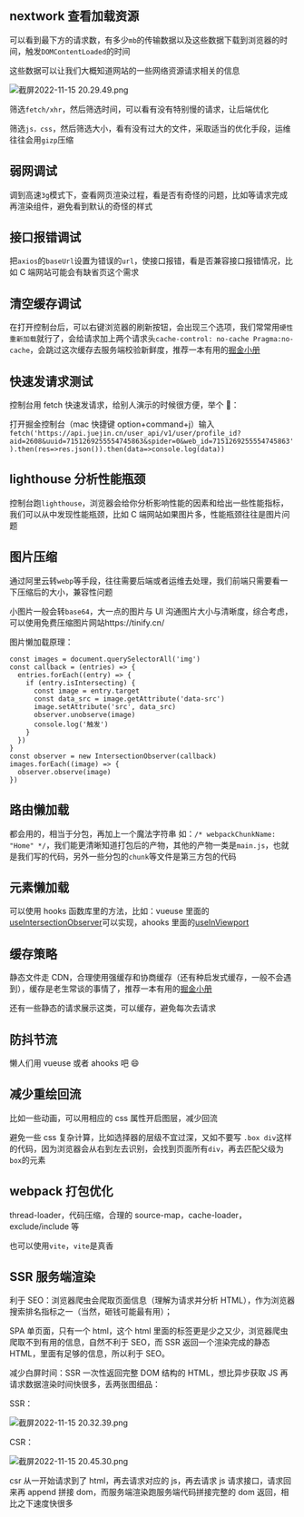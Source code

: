 ## nextwork 查看加载资源

可以看到最下方的请求数，有多少`mb`的传输数据以及这些数据下载到浏览器的时间，触发`DOMContentLoaded`的时间

这些数据可以让我们大概知道网站的一些网络资源请求相关的信息

![截屏2022-11-15 20.29.49.png](https://p6-juejin.byteimg.com/tos-cn-i-k3u1fbpfcp/1eb507da83604969b0cb7e6b777efe12~tplv-k3u1fbpfcp-watermark.image?)

筛选`fetch/xhr`，然后筛选时间，可以看有没有特别慢的请求，让后端优化

筛选`js，css`，然后筛选大小，看有没有过大的文件，采取适当的优化手段，运维往往会用`gizp`压缩

## 弱网调试

调到高速`3g`模式下，查看网页渲染过程，看是否有奇怪的问题，比如等请求完成再渲染组件，避免看到默认的奇怪的样式

## 接口报错调试

把`axios`的`baseUrl`设置为错误的`url`，使接口报错，看是否兼容接口报错情况，比如 C 端网站可能会有缺省页这个需求

## 清空缓存调试

在打开控制台后，可以右键浏览器的刷新按钮，会出现三个选项，我们常常用`硬性重新加载`就行了，会给请求加上两个请求头`cache-control: no-cache Pragma:no-cache`，会跳过这次缓存去服务端校验新鲜度，推荐一本有用的[掘金小册](https://s.juejin.cn/ds/rrefsXa/)

## 快速发请求测试

控制台用 fetch 快速发请求，给别人演示的时候很方便，举个 🌰：

打开掘金控制台（mac 快捷键 option+command+j）输入`fetch('https://api.juejin.cn/user_api/v1/user/profile_id?aid=2608&uuid=7151269255554745863&spider=0&web_id=7151269255554745863').then(res=>res.json()).then(data=>console.log(data))`

## lighthouse 分析性能瓶颈

控制台跑`lighthouse`，浏览器会给你分析影响性能的因素和给出一些性能指标，我们可以从中发现性能瓶颈，比如 C 端网站如果图片多，性能瓶颈往往是图片问题

## 图片压缩

通过阿里云转`webp`等手段，往往需要后端或者运维去处理，我们前端只需要看一下压缩后的大小，兼容性问题

小图片一般会转`base64`，大一点的图片与 UI 沟通图片大小与清晰度，综合考虑，可以使用免费压缩图片网站https://tinify.cn/

图片懒加载原理：

```
const images = document.querySelectorAll('img')
const callback = (entries) => {
  entries.forEach((entry) => {
    if (entry.isIntersecting) {
      const image = entry.target
      const data_src = image.getAttribute('data-src')
      image.setAttribute('src', data_src)
      observer.unobserve(image)
      console.log('触发')
    }
  })
}
const observer = new IntersectionObserver(callback)
images.forEach((image) => {
  observer.observe(image)
})
```

## 路由懒加载

都会用的，相当于分包，再加上一个魔法字符串 如：`/* webpackChunkName: "Home" */`，我们能更清晰知道打包后的产物，其他的产物一类是`main.js`，也就是我们写的代码，另外一些分包的`chunk`等文件是第三方包的代码

## 元素懒加载

可以使用 hooks 函数库里的方法，比如：vueuse 里面的[useIntersectionObserver](https://vueuse.org/core/useIntersectionObserver/)可以实现，ahooks 里面的[useInViewport](https://ahooks.js.org/hooks/use-in-viewport)

## 缓存策略

静态文件走 CDN，合理使用强缓存和协商缓存（还有种启发式缓存，一般不会遇到），缓存是老生常谈的事情了，推荐一本有用的[掘金小册](https://s.juejin.cn/ds/rrefsXa/)

还有一些静态的请求展示这类，可以缓存，避免每次去请求

## 防抖节流

懒人们用 vueuse 或者 ahooks 吧 😄

## 减少重绘回流

比如一些动画，可以用相应的 css 属性开启图层，减少回流

避免一些 css 复杂计算，比如选择器的层级不宜过深，又如不要写 `.box div`这样的代码，因为浏览器会从右到左去识别，会找到页面所有`div`，再去匹配父级为`box`的元素

## webpack 打包优化

thread-loader，代码压缩，合理的 source-map，cache-loader，exclude/include 等

也可以使用`vite`，`vite`是真香

## SSR 服务端渲染

利于 SEO：浏览器爬虫会爬取页面信息（理解为请求并分析 HTML），作为浏览器搜索排名指标之一（当然，砸钱可能最有用）；

SPA 单页面，只有一个 html，这个 html 里面的标签更是少之又少，浏览器爬虫爬取不到有用的信息，自然不利于 SEO，而 SSR 返回一个渲染完成的静态 HTML，里面有足够的信息，所以利于 SEO。

减少白屏时间：SSR 一次性返回完整 DOM 结构的 HTML，想比异步获取 JS 再请求数据渲染时间快很多，丢两张图细品：

SSR：

![截屏2022-11-15 20.32.39.png](https://p9-juejin.byteimg.com/tos-cn-i-k3u1fbpfcp/b80d034cbba3461ea62b75b0463ffdb5~tplv-k3u1fbpfcp-watermark.image?)

CSR：

![截屏2022-11-15 20.45.30.png](https://p3-juejin.byteimg.com/tos-cn-i-k3u1fbpfcp/a4a8f848941248c6ab8327873ad7874e~tplv-k3u1fbpfcp-watermark.image?)

csr 从一开始请求到了 html，再去请求对应的 js，再去请求 js 请求接口，请求回来再 append 拼接 dom，而服务端渲染跑服务端代码拼接完整的 dom 返回，相比之下速度快很多
